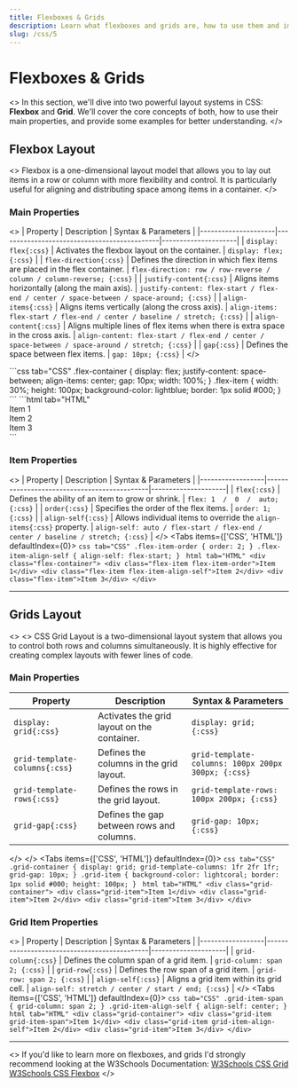 ```yaml
---
title: Flexboxes & Grids
description: Learn what flexboxes and grids are, how to use them and implement them effectively.
slug: /css/5
---
```



# Flexboxes & Grids

<>
In this section, we'll dive into two powerful layout systems in CSS: **Flexbox** and **Grid**. We'll cover the core concepts of both, how to use their main properties, and provide some examples for better understanding.
</>

## Flexbox Layout

<>
Flexbox is a one-dimensional layout model that allows you to lay out items in a row or column with more flexibility and control. It is particularly useful for aligning and distributing space among items in a container.
</>

### Main Properties
<>
| Property            | Description                                 | Syntax & Parameters |
|---------------------|---------------------------------------------|---------------------|
| `display: flex{:css}`      | Activates the flexbox layout on the container. | `display: flex; {:css}` |
| `flex-direction{:css}`     | Defines the direction in which flex items are placed in the flex container. | `flex-direction: row / row-reverse / column / column-reverse; {:css}` |
| `justify-content{:css}`    | Aligns items horizontally (along the main axis). | `justify-content: flex-start / flex-end / center / space-between / space-around; {:css}` |
| `align-items{:css}`        | Aligns items vertically (along the cross axis). | `align-items: flex-start / flex-end / center / baseline / stretch; {:css}` |
| `align-content{:css}`      | Aligns multiple lines of flex items when there is extra space in the cross axis. | `align-content: flex-start / flex-end / center / space-between / space-around / stretch; {:css}` |
| `gap{:css}`                | Defines the space between flex items. | `gap: 10px; {:css}` |
</>

<CodeBlockOutput>
  <Tabs items={['CSS', 'HTML']} defaultIndex={0}>
     ```css tab="CSS"
    .flex-container {
      display: flex;
      justify-content: space-between;
      align-items: center;
      gap: 10px;
      width: 100%;
    }
    .flex-item {
      width: 30%;
      height: 100px;
      background-color: lightblue;
      border: 1px solid #000;
    }
     ```
     ```html tab="HTML"
    <div class="flex-container">
      <div class="flex-item">Item 1</div>
      <div class="flex-item">Item 2</div>
      <div class="flex-item">Item 3</div>
    </div>
     ```
  </Tabs>
</CodeBlockOutput>

### Item Properties

<>
| Property         | Description                                 | Syntax & Parameters |
|------------------|---------------------------------------------|---------------------|
| `flex{:css}`           | Defines the ability of an item to grow or shrink. | `flex: 1  /  0  /  auto; {:css}` |
| `order{:css}`          | Specifies the order of the flex items. | `order: 1; {:css}` |
| `align-self{:css}`     | Allows individual items to override the `align-items{:css}` property. | `align-self: auto / flex-start / flex-end / center / baseline / stretch; {:css}` |
</>
<CodeBlockOutput>
  <Tabs items={['CSS', 'HTML']} defaultIndex={0}>
     ```css tab="CSS"
    .flex-item-order {
      order: 2;
    }
    .flex-item-align-self {
      align-self: flex-start;
    }
     ```
     ```html tab="HTML"
    <div class="flex-container">
      <div class="flex-item flex-item-order">Item 1</div>
      <div class="flex-item flex-item-align-self">Item 2</div>
      <div class="flex-item">Item 3</div>
    </div>
     ```
  </Tabs>
</CodeBlockOutput>

---

## Grids Layout

<>
<>
CSS Grid Layout is a two-dimensional layout system that allows you to control both rows and columns simultaneously. It is highly effective for creating complex layouts with fewer lines of code.

### Main Properties

| Property         | Description                                 | Syntax & Parameters |
|------------------|---------------------------------------------|---------------------|
| `display: grid{:css}`  | Activates the grid layout on the container. | `display: grid; {:css}` |
| `grid-template-columns{:css}` | Defines the columns in the grid layout. | `grid-template-columns: 100px 200px 300px; {:css}` |
| `grid-template-rows{:css}`    | Defines the rows in the grid layout. | `grid-template-rows: 100px 200px; {:css}` |
| `grid-gap{:css}`       | Defines the gap between rows and columns. | `grid-gap: 10px; {:css}` |
</>
</>
<CodeBlockOutput>
  <Tabs items={['CSS', 'HTML']} defaultIndex={0}>
     ```css tab="CSS"
    .grid-container {
      display: grid;
      grid-template-columns: 1fr 2fr 1fr;
      grid-gap: 10px;
    }
    .grid-item {
      background-color: lightcoral;
      border: 1px solid #000;
      height: 100px;
    }
     ```
     ```html tab="HTML"
    <div class="grid-container">
      <div class="grid-item">Item 1</div>
      <div class="grid-item">Item 2</div>
      <div class="grid-item">Item 3</div>
    </div>
     ```
  </Tabs>
</CodeBlockOutput>

### Grid Item Properties
<>
| Property         | Description                                 | Syntax & Parameters |
|------------------|---------------------------------------------|---------------------|
| `grid-column{:css}`    | Defines the column span of a grid item. | `grid-column: span 2; {:css}` |
| `grid-row{:css}`       | Defines the row span of a grid item. | `grid-row: span 2; {:css}` |
| `align-self{:css}`     | Aligns a grid item within its grid cell. | `align-self: stretch / center / start / end; {:css}` |
</>
<CodeBlockOutput>
  <Tabs items={['CSS', 'HTML']} defaultIndex={0}>
     ```css tab="CSS"
    .grid-item-span {
      grid-column: span 2;
    }
    .grid-item-align-self {
      align-self: center;
    }
     ```
     ```html tab="HTML"
    <div class="grid-container">
      <div class="grid-item grid-item-span">Item 1</div>
      <div class="grid-item grid-item-align-self">Item 2</div>
      <div class="grid-item">Item 3</div>
    </div>
     ```
  </Tabs>
</CodeBlockOutput>

---
<>
If you'd like to learn more on flexboxes, and grids I'd strongly recommend looking at the W3Schools Documentation: 
[W3Schools CSS Grid](https://www.w3schools.com/css/css_grid.asp)
[W3Schools CSS Flexbox](https://www.w3schools.com/css/css3_flexbox.asp)
</>